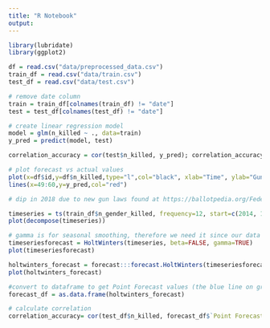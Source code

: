 ```yaml
---
title: "R Notebook"
output: 
---
```


```r
library(lubridate)
library(ggplot2)
```

```r
df = read.csv("data/preprocessed_data.csv")
train_df = read.csv("data/train.csv")
test_df = read.csv("data/test.csv")
```

```r
# remove date column
train = train_df[colnames(train_df) != "date"]
test = test_df[colnames(test_df) != "date"]

# create linear regression model
model = glm(n_killed ~ ., data=train)
y_pred = predict(model, test)

correlation_accuracy = cor(test$n_killed, y_pred); correlation_accuracy
```

```r
# plot forecast vs actual values
plot(x=df$id,y=df$n_killed,type="l",col="black", xlab="Time", ylab="Gun-Related Deaths")
lines(x=49:60,y=y_pred,col="red")

# dip in 2018 due to new gun laws found at https://ballotpedia.org/Federal_policy_on_laws_governing_guns_and_firearms,_2017-2020
```

```r
timeseries = ts(train_df$n_gender_killed, frequency=12, start=c(2014, 1)); timeseries
plot(decompose(timeseries))
```

```r
# gamma is for seasonal smoothing, therefore we need it since our data is seasonal
timeseriesforecast = HoltWinters(timeseries, beta=FALSE, gamma=TRUE)
plot(timeseriesforecast)
```

```r
holtwinters_forecast = forecast:::forecast.HoltWinters(timeseriesforecast, h=12); holtwinters_forecast
plot(holtwinters_forecast)

#convert to dataframe to get Point Forecast values (the blue line on graph)
forecast_df = as.data.frame(holtwinters_forecast)

# calculate correlation
correlation_accuracy= cor(test_df$n_killed, forecast_df$`Point Forecast`); correlation_accuracy
```



